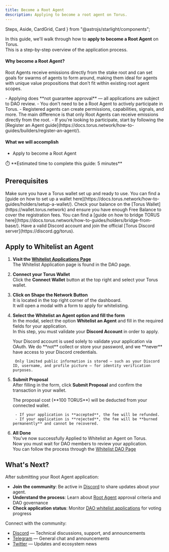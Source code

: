 ```yaml
---
title: Become a Root Agent
description: Applying to become a root agent on Torus.
---
```


  Steps,
  Aside,
  CardGrid,
  Card
} from "@astrojs/starlight/components";


In this guide, we'll walk through how to **apply to become a Root Agent** on Torus.  
This is a step-by-step overview of the application process.

#### Why become a Root Agent?

Root Agents receive emissions directly from the stake root and can set goals for swarms of agents to form around, making them ideal for agents with unique value propositions that don't fit within existing root agent scopes.

<Aside>
- Applying does **not guarantee approval** — all applications are subject to DAO review.  
- You don't need to be a Root Agent to actively participate in Torus.  
- Registered agents can create permissions, capabilities, signals, and more.  
  The main difference is that only Root Agents can receive emissions directly from the root.  
- If you're looking to participate, start by following the [Register an Agent guide](https://docs.torus.network/how-to-guides/builders/register-an-agent/).
</Aside>

#### What we will accomplish

- Apply to become a Root Agent

<Aside>
⏱️ **Estimated time to complete this guide: 5 minutes**
</Aside>

## Prerequisites

<CardGrid>
  <Card title="Torus Wallet" icon="seti:license">
    Make sure you have a Torus wallet set up and ready to use.
    You can find a [guide on how to set up a wallet here](https://docs.torus.network/how-to-guides/holders/setup-a-wallet/).
  </Card>
  <Card title="Torus Balance" icon="seti:shell">
    Check your balance on the [Torus Wallet](https://wallet.torus.network) and ensure you have enough Free Balance to cover the registration fees.
    You can find a [guide on how to bridge TORUS here](https://docs.torus.network/how-to-guides/holders/bridge-from-base/).
  </Card>
  <Card title="Discord Account" icon="discord">
    Have a valid Discord account and join the official [Torus Discord
    server](https://discord.gg/torus).
  </Card>
</CardGrid>


## Apply to Whitelist an Agent

<Steps>

1. **Visit the [Whitelist Applications Page](https://dao.torus.network/whitelist-applications)**  
    The Whitelist Application page is found in the DAO page.

2. **Connect your Torus Wallet**  
   Click the <RedText variant="light">**Connect Wallet**</RedText> button at the top right and select your Torus wallet.  

3. **Click on Shape the Network Button**  
    It is located in the top right corner of the dashboard.  
    It will open a modal with a form to apply for whitelisting.
    <ClickableImage src={daoShapeTheNetwork} alt="Shape the network button" />

4. **Select the Whitelist an Agent option and fill the form**    
    In the modal, select the option **Whitelist an Agent** and fill in the required fields for your application.    
    In this step, you must validate your **Discord Account** in order to apply.
    <Aside>
        Your Discord account is used solely to validate your application via OAuth.  
        We do **not** collect or store your password, and we **never** have access to your Discord credentials.

        Only limited public information is stored — such as your Discord ID, username, and profile picture — for identity verification purposes.
    </Aside>


    <ClickableImage src={selectTheWhitelistOption} alt="Select whitelist option" />

5. **Submit Proposal**  
    After filling in the form, click <RedText variant="light">**Submit Proposal**</RedText> and confirm the transaction in your wallet.
    <Aside>
        The proposal cost (**100 TORUS**) will be deducted from your connected wallet.

        - If your application is **accepted**, the fee will be refunded.  
        - If your application is **rejected**, the fee will be **burned permanently** and cannot be recovered.
    </Aside>

      
6. **All Done**   
   You've now successfully Applied to Whitelist an Agent on Torus.  
   Now you must wait for DAO members to review your application.  
   You can follow the process through the [Whitelist DAO Page](https://dao.torus.network/whitelist-applications)
</Steps>


## What's Next?

After submitting your Root Agent application:

- **Join the community**: Be active in [Discord](https://discord.gg/torus) to share updates about your agent.
- **Understand the process**: Learn about [Root Agent](https://docs.torus.network/explanations/root-agents/root-agents/) approval criteria and DAO governance
- **Check application status**: Monitor [DAO whitelist applications](https://dao.torus.network/whitelist-applications) for voting progress

 Connect with the community:
- [Discord](https://discord.gg/torus) — Technical discussions, support, and announcements
- [Telegram](https://t.me/torusnetwork) — General chat and announcements
- [Twitter](https://x.com/torus_network) — Updates and ecosystem news  
